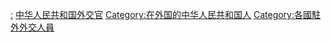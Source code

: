 {{Catmore}}
{{Cquote|本法所称'''驻外外交人员'''，是指'''在中华人民共和国驻外外交机构中从事外交、领事等工作，使用驻外行政编制，具有外交衔级的人员'''。<br />
本法所称[[中華人民共和國駐外機構列表|驻外外交机构]]，是指中华人民共和国驻外国的使馆、领馆以及常驻联合国等政府间国际组织的代表团等代表机构。<br />
驻外外交人员的义务、权利和管理，适用本法。本法未作规定的，适用[[中华人民共和国公务员|公务员法]]的规定。
|《[[中华人民共和国驻外外交人员法|中华人民共和国驻外外交人员法]]》第二条}}

[[Category:中华人民共和国驻外机构|:]]
[[Category:中华人民共和国外交官|]]
[[Category:在外国的中华人民共和国人|Category:在外国的中华人民共和国人]]
[[Category:各國駐外外交人員|Category:各國駐外外交人員]]